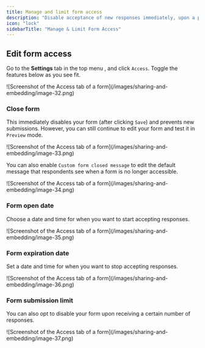 ```yaml
---
title: Manage and limit form access
description: "Disable acceptance of new responses immediately, upon a particular expiration date, or when it reaches a certain number of submissions. Optionally set a form open date."
icon: "lock"
sidebarTitle: "Manage & Limit Form Access"
---
```


## Edit form access

Go to the **Settings** tab in the top menu , and click `Access`. Toggle the features below as you see fit.

<Frame>
  ![Screenshot of the Access tab of a form](/images/sharing-and-embedding/image-32.png)
</Frame>

### **Close form**

This immediately disables your form (after clicking `Save`) and prevents new submissions. However, you can still continue to edit your form and test it in `Preview` mode.

<Frame style={{ width: '576px' , height: '82px' }}>
  ![Screenshot of the Access tab of a form](/images/sharing-and-embedding/image-33.png)
</Frame>

You can also enable `Custom form closed message` to edit the default message that respondents see when a form is no longer accessible.

<Frame style={{ width: '576px' , height: '123px' }}>
  ![Screenshot of the Access tab of a form](/images/sharing-and-embedding/image-34.png)
</Frame>

### Form open date

Choose a date and time for when you want to start accepting responses.

<Frame style={{ width: '576px' , height: '123px' }}>
  ![Screenshot of the Access tab of a form](/images/sharing-and-embedding/image-35.png)
</Frame>

### Form expiration date

Set a date and time for when you want to stop accepting responses.

<Frame style={{ width: '576px' , height: '123px' }}>
  ![Screenshot of the Access tab of a form](/images/sharing-and-embedding/image-36.png)
</Frame>

### Form submission limit

You can also opt to disable your form upon receiving a certain number of responses.

<Frame style={{ width: '576px' , height: '123px' }}>
  ![Screenshot of the Access tab of a form](/images/sharing-and-embedding/image-37.png)
</Frame>
